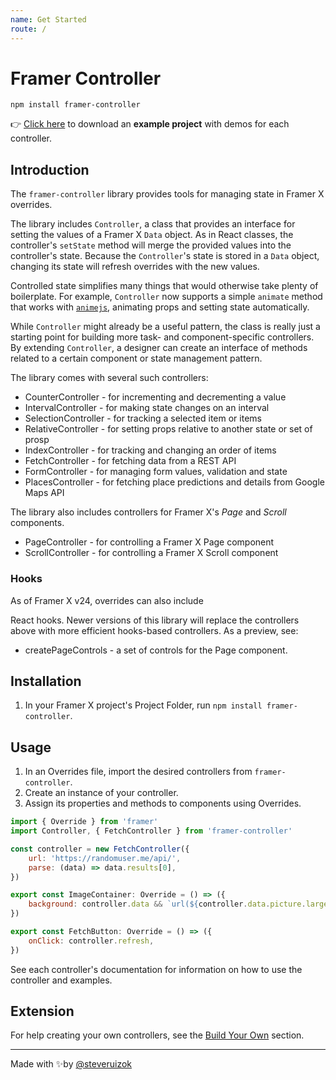 ```yaml
---
name: Get Started
route: /
---
```



# Framer Controller

`npm install framer-controller`

👉
[Click here](https://www.dropbox.com/s/28wn05t31g78gf7/ControllerExamples002.framerx?dl=0)
to download an **example project** with demos for each controller.

## Introduction

The `framer-controller` library provides tools for managing state in Framer X
overrides.

The library includes `Controller`, a class that provides an interface for
setting the values of a Framer X `Data` object. As in React classes, the
controller's `setState` method will merge the provided values into the
controller's state. Because the `Controller`'s state is stored in a `Data`
object, changing its state will refresh overrides with the new values.

Controlled state simplifies many things that would otherwise take plenty of
boilerplate. For example, `Controller` now supports a simple `animate` method
that works with [`animejs`](https://animejs.com/), animating props and setting
state automatically.

While `Controller` might already be a useful pattern, the class is really just a
starting point for building more task- and component-specific controllers. By
extending `Controller`, a designer can create an interface of methods related to
a certain component or state management pattern.

The library comes with several such controllers:

- <Link to="/CounterController">CounterController</Link> - for incrementing and decrementing a value
- <Link to="/IntervalController">IntervalController</Link> - for making state changes on an interval
- <Link to="/SelectionController">SelectionController</Link> - for tracking a selected item or items
- <Link to="/RelativeController">RelativeController</Link> -  for setting props relative to another state or set of prosp
- <Link to="/IndexController">IndexController</Link> - for tracking and changing an order of items
- <Link to="/FetchController">FetchController</Link> - for fetching data from a REST API
- <Link to="/FormController">FormController</Link> - for managing form values, validation and state
- <Link to="/PlacesController">PlacesController</Link> -  for fetching place predictions and details from Google Maps API

The library also includes controllers for Framer X's _Page_ and _Scroll_
components.

- <Link to="/PageController">PageController</Link> -  for controlling a Framer X Page component
- <Link to="/ScrollController">ScrollController</Link> -  for controlling a Framer X Scroll component

### Hooks

As of Framer X v24, overrides can also include

<Link to="https://reactjs.org/docs/hooks-intro.html">React hooks</Link>. Newer
versions of this library will replace the controllers above with more efficient
hooks-based controllers. As a preview, see:

- <Link to="/createPageControls">createPageControls</Link> - a set of controls for the Page component.

## Installation

1. In your Framer X project's Project Folder, run
   `npm install framer-controller`.

## Usage

1. In an Overrides file, import the desired controllers from
   `framer-controller`.
2. Create an instance of your controller.
3. Assign its properties and methods to components using Overrides.

```jsx
import { Override } from 'framer'
import Controller, { FetchController } from 'framer-controller'

const controller = new FetchController({
	url: 'https://randomuser.me/api/',
	parse: (data) => data.results[0],
})

export const ImageContainer: Override = () => ({
	background: controller.data && `url(${controller.data.picture.large})`,
})

export const FetchButton: Override = () => ({
	onClick: controller.refresh,
})
```

See each controller's documentation for information on how to use the controller
and examples.

## Extension

For help creating your own controllers, see the [Build Your Own](/BuildYOurOwn)
section.

---

Made with ✨by [@steveruizok](http://twitter.com/steveruizok)
